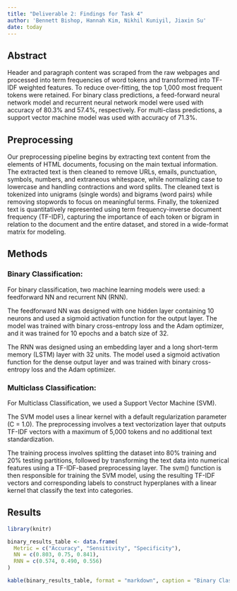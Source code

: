 ```yaml
---
title: "Deliverable 2: Findings for Task 4"
author: 'Bennett Bishop, Hannah Kim, Nikhil Kuniyil, Jiaxin Su'
date: today
---
```


## Abstract
Header and paragraph content was scraped from the raw webpages and processed into term frequencies of word tokens and transformed into TF-IDF weighted features. To reduce over-fitting, the top 1,000 most frequent tokens were retained. For binary class predictions, a feed-forward neural network model and recurrent neural network model were used with accuracy of 80.3% and 57.4%, respectively. For multi-class predictions, a support vector machine model was used with accuracy of 71.3%.

## Preprocessing
Our preprocessing pipeline begins by extracting text content from the elements of HTML documents, focusing on the main textual information. The extracted text is then cleaned to remove URLs, emails, punctuation, symbols, numbers, and extraneous whitespace, while normalizing case to lowercase and handling contractions and word splits. The cleaned text is tokenized into unigrams (single words) and bigrams (word pairs) while removing stopwords to focus on meaningful terms. Finally, the tokenized text is quantitatively represented using term frequency-inverse document frequency (TF-IDF), capturing the importance of each token or bigram in relation to the document and the entire dataset, and stored in a wide-format matrix for modeling.

## Methods

### Binary Classification:
For binary classification, two machine learning models were used: a feedforward NN and recurrent NN (RNN). 

The feedforward NN was designed with one hidden layer containing 10 neurons and used a sigmoid activation function for the output layer. The model was trained with binary cross-entropy loss and the Adam optimizer, and it was trained for 10 epochs and a batch size of 32. 

The RNN was designed using an embedding layer and a long short-term memory (LSTM) layer with 32 units. The model used a sigmoid activation function for the dense output layer and was trained with binary cross-entropy loss and the Adam optimizer.

### Multiclass Classification:
For Multiclass Classification, we used a Support Vector Machine (SVM).

The SVM model uses a linear kernel with a default regularization parameter (C = 1.0). The preprocessing involves a text vectorization layer that outputs TF-IDF vectors with a maximum of 5,000 tokens and no additional text standardization.

The training process involves splitting the dataset into 80% training and 20% testing partitions, followed by transforming the text data into numerical features using a TF-IDF-based preprocessing layer. The svm() function is then responsible for training the SVM model, using the resulting TF-IDF vectors and corresponding labels to construct hyperplanes with a linear kernel that classify the text into categories.

## Results

```r
library(knitr)

binary_results_table <- data.frame(
  Metric = c("Accuracy", "Sensitivity", "Specificity"), 
  NN = c(0.803, 0.75, 0.841), 
  RNN = c(0.574, 0.490, 0.556)
)

kable(binary_results_table, format = "markdown", caption = "Binary Classification Results")
```



